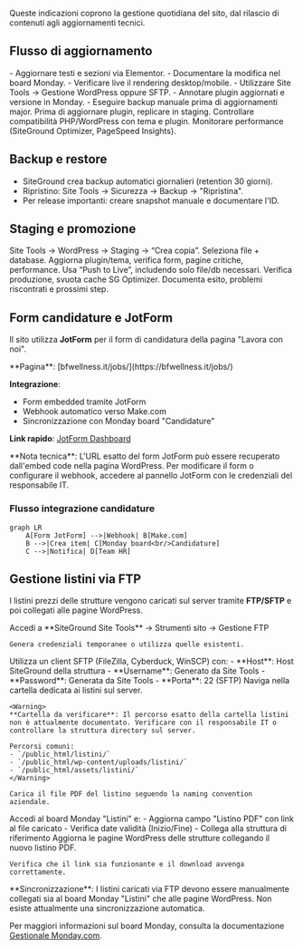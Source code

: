 Queste indicazioni coprono la gestione quotidiana del sito, dal rilascio di contenuti agli aggiornamenti tecnici.

## Flusso di aggiornamento

<Columns cols={2}>
  <Card title="Contenuti" icon="pen-to-square">
    - Aggiornare testi e sezioni via Elementor.
    - Documentare la modifica nel board Monday.
    - Verificare live il rendering desktop/mobile.
  </Card>
  <Card title="Struttura / plugin" icon="puzzle-piece">
    - Utilizzare Site Tools → Gestione WordPress oppure SFTP.  
    - Annotare plugin aggiornati e versione in Monday.  
    - Eseguire backup manuale prima di aggiornamenti major.
  </Card>
</Columns>

<Checklist>
  <ChecklistItem>Prima di aggiornare plugin, replicare in staging.</ChecklistItem>
  <ChecklistItem>Controllare compatibilità PHP/WordPress con tema e plugin.</ChecklistItem>
  <ChecklistItem>Monitorare performance (SiteGround Optimizer, PageSpeed Insights).</ChecklistItem>
</Checklist>

## Backup e restore

- SiteGround crea backup automatici giornalieri (retention 30 giorni).
- Ripristino: Site Tools → Sicurezza → Backup → "Ripristina".
- Per release importanti: creare snapshot manuale e documentare l'ID.

## Staging e promozione

<Steps>
  <Step title="Clona in staging">
    Site Tools → WordPress → Staging → “Crea copia”. Seleziona file + database.
  </Step>
  <Step title="Test">
    Aggiorna plugin/tema, verifica form, pagine critiche, performance.
  </Step>
  <Step title="Push to live">
    Usa “Push to Live”, includendo solo file/db necessari.  
    Verifica produzione, svuota cache SG Optimizer.
  </Step>
  <Step title="Documenta">
    Documenta esito, problemi riscontrati e prossimi step.
  </Step>
</Steps>

## Form candidature e JotForm

Il sito utilizza **JotForm** per il form di candidatura della pagina "Lavora con noi".

<Card title="Form Candidature" icon="clipboard-list">
  **Pagina**: [bfwellness.it/jobs/](https://bfwellness.it/jobs/)

  **Integrazione**:
  - Form embedded tramite JotForm
  - Webhook automatico verso Make.com
  - Sincronizzazione con Monday board "Candidature"

  **Link rapido**: [JotForm Dashboard](https://www.jotform.com/)
</Card>

<Note>
**Nota tecnica**: L'URL esatto del form JotForm può essere recuperato dall'embed code nella pagina WordPress. Per modificare il form o configurare il webhook, accedere al pannello JotForm con le credenziali del responsabile IT.
</Note>

### Flusso integrazione candidature

```mermaid
graph LR
    A[Form JotForm] -->|Webhook| B[Make.com]
    B -->|Crea item| C[Monday board<br/>Candidature]
    C -->|Notifica| D[Team HR]
```

## Gestione listini via FTP

I listini prezzi delle strutture vengono caricati sul server tramite **FTP/SFTP** e poi collegati alle pagine WordPress.

<Steps>
  <Step title="Genera credenziali SFTP">
    Accedi a **SiteGround Site Tools** → Strumenti sito → Gestione FTP

    Genera credenziali temporanee o utilizza quelle esistenti.
  </Step>

  <Step title="Connetti via SFTP">
    Utilizza un client SFTP (FileZilla, Cyberduck, WinSCP) con:
    - **Host**: Host SiteGround della struttura
    - **Username**: Generato da Site Tools
    - **Password**: Generata da Site Tools
    - **Porta**: 22 (SFTP)
  </Step>

  <Step title="Carica file listino">
    Naviga nella cartella dedicata ai listini sul server.

    <Warning>
    **Cartella da verificare**: Il percorso esatto della cartella listini non è attualmente documentato. Verificare con il responsabile IT o controllare la struttura directory sul server.

    Percorsi comuni:
    - `/public_html/listini/`
    - `/public_html/wp-content/uploads/listini/`
    - `/public_html/assets/listini/`
    </Warning>

    Carica il file PDF del listino seguendo la naming convention aziendale.
  </Step>

  <Step title="Aggiorna Monday board Listini">
    Accedi al board Monday "Listini" e:
    - Aggiorna campo "Listino PDF" con link al file caricato
    - Verifica date validità (Inizio/Fine)
    - Collega alla struttura di riferimento
  </Step>

  <Step title="Pubblica su WordPress">
    Aggiorna le pagine WordPress delle strutture collegando il nuovo listino PDF.

    Verifica che il link sia funzionante e il download avvenga correttamente.
  </Step>
</Steps>

<Note>
**Sincronizzazione**: I listini caricati via FTP devono essere manualmente collegati sia al board Monday "Listini" che alle pagine WordPress. Non esiste attualmente una sincronizzazione automatica.

Per maggiori informazioni sul board Monday, consulta la documentazione [Gestionale Monday.com](../monday).
</Note>
